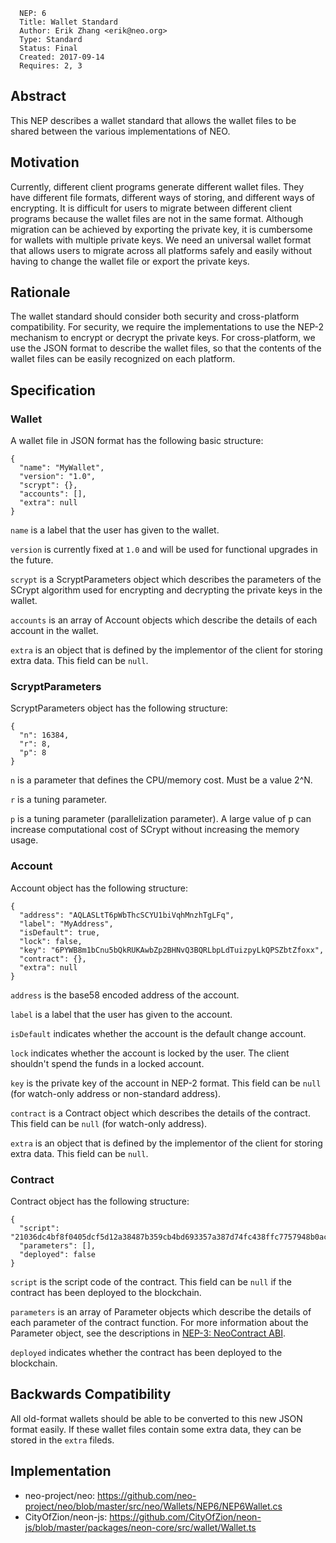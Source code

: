 <pre>
  NEP: 6
  Title: Wallet Standard
  Author: Erik Zhang <erik@neo.org>
  Type: Standard
  Status: Final
  Created: 2017-09-14
  Requires: 2, 3
</pre>

==Abstract==

This NEP describes a wallet standard that allows the wallet files to be shared between the various implementations of NEO.

==Motivation==

Currently, different client programs generate different wallet files. They have different file formats, different ways of storing, and different ways of encrypting. It is difficult for users to migrate between different client programs because the wallet files are not in the same format. Although migration can be achieved by exporting the private key, it is cumbersome for wallets with multiple private keys. We need an universal wallet format that allows users to migrate across all platforms safely and easily without having to change the wallet file or export the private keys.

==Rationale==

The wallet standard should consider both security and cross-platform compatibility. For security, we require the implementations to use the NEP-2 mechanism to encrypt or decrypt the private keys. For cross-platform, we use the JSON format to describe the wallet files, so that the contents of the wallet files can be easily recognized on each platform.

==Specification==

===Wallet===

A wallet file in JSON format has the following basic structure:

<pre>
{
  "name": "MyWallet",
  "version": "1.0",
  "scrypt": {},
  "accounts": [],
  "extra": null
}
</pre>

<code>name</code> is a label that the user has given to the wallet.

<code>version</code> is currently fixed at <code>1.0</code> and will be used for functional upgrades in the future.

<code>scrypt</code> is a ScryptParameters object which describes the parameters of the SCrypt algorithm used for encrypting and decrypting the private keys in the wallet.

<code>accounts</code> is an array of Account objects which describe the details of each account in the wallet.

<code>extra</code> is an object that is defined by the implementor of the client for storing extra data. This field can be <code>null</code>.

===ScryptParameters===

ScryptParameters object has the following structure:

<pre>
{
  "n": 16384,
  "r": 8,
  "p": 8
}
</pre>

<code>n</code> is a parameter that defines the CPU/memory cost. Must be a value 2^N.

<code>r</code> is a tuning parameter.

<code>p</code> is a tuning parameter (parallelization parameter). A large value of p can increase computational cost of SCrypt without increasing the memory usage.

===Account===

Account object has the following structure:

<pre>
{
  "address": "AQLASLtT6pWbThcSCYU1biVqhMnzhTgLFq",
  "label": "MyAddress",
  "isDefault": true,
  "lock": false,
  "key": "6PYWB8m1bCnu5bQkRUKAwbZp2BHNvQ3BQRLbpLdTuizpyLkQPSZbtZfoxx",
  "contract": {},
  "extra": null
}
</pre>

<code>address</code> is the base58 encoded address of the account.

<code>label</code> is a label that the user has given to the account.

<code>isDefault</code> indicates whether the account is the default change account.

<code>lock</code> indicates whether the account is locked by the user. The client shouldn't spend the funds in a locked account.

<code>key</code> is the private key of the account in NEP-2 format. This field can be <code>null</code> (for watch-only address or non-standard address).

<code>contract</code> is a Contract object which describes the details of the contract. This field can be <code>null</code> (for watch-only address).

<code>extra</code> is an object that is defined by the implementor of the client for storing extra data. This field can be <code>null</code>.

===Contract===

Contract object has the following structure:

<pre>
{
  "script": "21036dc4bf8f0405dcf5d12a38487b359cb4bd693357a387d74fc438ffc7757948b0ac",
  "parameters": [],
  "deployed": false
}
</pre>

<code>script</code> is the script code of the contract. This field can be <code>null</code> if the contract has been deployed to the blockchain.

<code>parameters</code> is an array of Parameter objects which describe the details of each parameter of the contract function. For more information about the Parameter object, see the descriptions in [[nep-3.mediawiki|NEP-3: NeoContract ABI]].

<code>deployed</code> indicates whether the contract has been deployed to the blockchain.

==Backwards Compatibility==

All old-format wallets should be able to be converted to this new JSON format easily. If these wallet files contain some extra data, they can be stored in the <code>extra</code> fileds.

==Implementation==

*neo-project/neo: https://github.com/neo-project/neo/blob/master/src/neo/Wallets/NEP6/NEP6Wallet.cs 
*CityOfZion/neon-js: https://github.com/CityOfZion/neon-js/blob/master/packages/neon-core/src/wallet/Wallet.ts 
